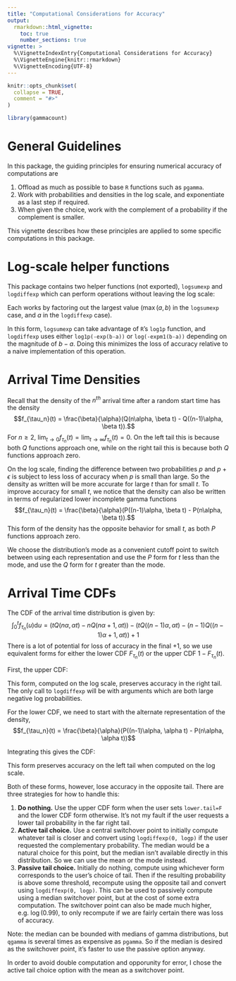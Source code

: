 ```yaml
---
title: "Computational Considerations for Accuracy"
output: 
  rmarkdown::html_vignette:
    toc: true
    number_sections: true
vignette: >
  %\VignetteIndexEntry{Computational Considerations for Accuracy}
  %\VignetteEngine{knitr::rmarkdown}
  %\VignetteEncoding{UTF-8}
---
```


```r
knitr::opts_chunk$set(
  collapse = TRUE,
  comment = "#>"
)
```

```r
library(gammacount)
```


# General Guidelines

In this package, the guiding principles for ensuring numerical accuracy of computations are

1. Offload as much as possible to base `R` functions such as `pgamma`.
2. Work with probabilities and densities in the log scale, and exponentiate as a last step if required.
3. When given the choice, work with the complement of a probability if the complement is smaller.

This vignette describes how these principles are applied to some specific computations in this package.

# Log-scale helper functions

This package contains two helper functions (not exported), `logsumexp` and `logdiffexp` which can perform operations without leaving the log scale:
\begin{align*}
\mathrm{logsumexp}(a, b) &= \log(e^a + e^b) \\
\mathrm{logdiffexp}(a, b) &= \log(e^a - e^b)
\end{align*}

Each works by factoring out the largest value ($\max(a, b)$ in the `logsumexp` case, and $a$ in the `logdiffexp` case).
\begin{align*}
\mathrm{logsumexp}(a, b) &= \max(a,b) + \log(1 + e^{-|a-b|}) \\
\mathrm{logdiffexp}(a, b) &= a + \log(1 - e^{b - a})
\end{align*}

In this form, `logsumexp` can take advantage of `R`'s `log1p` function, and `logdiffexp` uses either `log1p(-exp(b-a))` or `log(-expm1(b-a))` depending on the magnitude of $b-a$. Doing this minimizes the loss of accuracy relative to a naive implementation of this operation.

# Arrival Time Densities

Recall that the density of the $n^{th}$ arrival time after a random start time has the density
$$f_{\tau_n}(t) = \frac{\beta}{\alpha}(Q(n\alpha, \beta t) - Q((n-1)\alpha, \beta t)).$$
For $n \geq 2$, $\lim_{t\to 0} f_{\tau_n}(t) = \lim_{t\to \infty} f_{\tau_n}(t) = 0$. On the left tail this is because both $Q$ functions approach one, while on the right tail this is because both $Q$ functions approach zero.

On the log scale, finding the difference between two probabilities $p$ and $p+\epsilon$ is subject to less loss of accuracy when $p$ is small than large. So the density as written will be more accurate for large $t$ than for small $t$. To improve accuracy for small $t$, we notice that the density can also be written in terms of regularized lower incomplete gamma functions
$$f_{\tau_n}(t) = \frac{\beta}{\alpha}(P((n-1)\alpha, \beta t) - P(n\alpha, \beta t)).$$
This form of the density has the opposite behavior for small $t$, as both $P$ functions approach zero.

We choose the distribution's mode as a convenient cutoff point to switch between using each representation and use the $P$ form for $t$ less than the mode, and use the $Q$ form for $t$ greater than the mode.

# Arrival Time CDFs

The CDF of the arrival time distribution is given by:
$$\int_0^t f_{\tau_n}(u) \mathrm{d}u = (t Q(n\alpha, \alpha t) - n Q(n\alpha + 1, \alpha t)) - (t Q((n-1)\alpha, \alpha t) - (n-1)Q((n-1)\alpha + 1, \alpha t)) + 1$$
There is a lot of potential for loss of accuracy in the final $+1$, so we use equivalent forms for either the lower CDF $F_{\tau_n}(t)$ or the upper CDF $1 - F_{\tau_n}(t)$. 

First, the upper CDF:
\begin{align*}
1 - F_{\tau_n}(t)
&= 1 - \left[\left(\frac{\beta t}{\alpha} Q(n\alpha, \beta t) - n Q(n\alpha + 1, \beta t)\right) - \left(\frac{\beta t}{\alpha} Q((n-1)\alpha, \beta t) - (n-1)Q((n-1)\alpha + 1, \beta t)\right) + 1\right] \\
&= \left(n Q(n\alpha + 1, \beta t) - \frac{\beta t}{\alpha} Q(n\alpha, \beta t)\right) - \left((n-1)Q((n-1)\alpha + 1, \beta t) - \frac{\beta t}{\alpha} Q((n-1)\alpha, \beta t)\right) \\
&= \left(n Q(n\alpha + 1, \beta t) + \frac{\beta t}{\alpha} Q((n-1)\alpha, \beta t)\right) - \left((n-1)Q((n-1)\alpha + 1, \beta t) + \frac{\beta t}{\alpha} Q(n\alpha, \beta t)\right)
\end{align*}

This form, computed on the log scale, preserves accuracy in the right tail. The only call to `logdiffexp` will be with arguments which are both large negative log probabilities.

For the lower CDF, we need to start with the alternate representation of the density,
$$f_{\tau_n}(t) = \frac{\beta}{\alpha}(P((n-1)\alpha, \alpha t) - P(n\alpha, \alpha t))$$

Integrating this gives the CDF:
\begin{align*}
F_{\tau_n}(t) &= \int_0^t \left[\frac{\beta}{\alpha}P((n-1)\alpha, \beta u) - \frac{\beta}{\alpha}P(n\alpha, \beta u)\right] \mathrm{d}u \\
&= \left(\frac{\beta t}{\alpha} P((n-1)\alpha, \beta t) - (n-1)P((n-1)\alpha + 1, \beta t)\right) - \left(\frac{\beta t}{\alpha} P(n\alpha, \beta t) - n P(n\alpha + 1, \beta t)\right) \\
&= \left(\frac{\beta t}{\alpha} P((n-1)\alpha, \beta t) + n P(n\alpha + 1, \beta t)\right) - \left(\frac{\beta t}{\alpha} P(n\alpha, \beta t) + (n-1)P((n-1)\alpha + 1, \beta t)\right)
\end{align*}

This form preserves accuracy on the left tail when computed on the log scale.

Both of these forms, however, lose accuracy in the opposite tail. There are three strategies for how to handle this:

1. **Do nothing.** Use the upper CDF form when the user sets `lower.tail=F` and the lower CDF form otherwise. It's not my fault if the user requests a lower tail probability in the far right tail.
2. **Active tail choice.** Use a central switchover point to initially compute whatever tail is closer and convert using `logdiffexp(0, logp)` if the user requested the complementary probability. The median would be a natural choice for this point, but the median isn't available directly in this distribution. So we can use the mean or the mode instead.
3. **Passive tail choice.** Initially do nothing, compute using whichever form corresponds to the user's choice of tail. Then if the resulting probability is above some threshold, recompute using the opposite tail and convert using `logdiffexp(0, logp)`. This can be used to passively compute using a median switchover point, but at the cost of some extra computation. The switchover point can also be made much higher, e.g. $\log(0.99)$, to only recompute if we are fairly certain there was loss of accuracy.

Note: the median can be bounded with medians of gamma distributions, but `qgamma` is several times as expensive as `pgamma`. So if the median is desired as the switchover point, it's faster to use the passive option anyway.

In order to avoid double computation and opporunity for error, I chose the active tail choice option with the mean as a switchover point.

